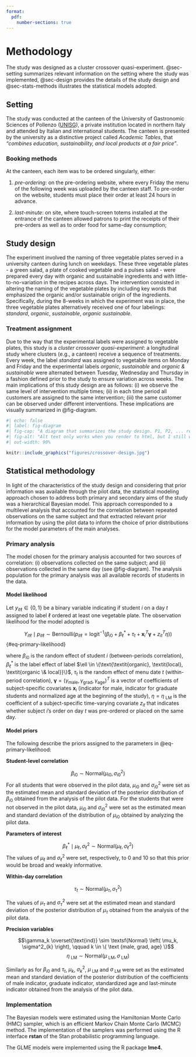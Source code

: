 ```yaml
---
format: 
  pdf:
    number-sections: true
---
```


# Methodology {#sec-methodology}

The study was designed as a cluster crossover quasi-experiment.
@sec-setting summarizes relevant information on the setting where the study was implemented, @sec-design provides the details of the study design and @sec-stats-methods illustrates the statistical models adopted.

## Setting {#sec-setting}

The study was conducted at the canteen of the University of Gastronomic Sciences of Pollenzo ([UNISG](https://www.unisg.it/en/welcome-unisg/)), a private institution located in northern Italy and attended by Italian and international students.
The canteen is presented by the university as a distinctive project called _Academic Tables_, that _"combines education, sustainability, and local products at a fair price"_.

### Booking methods

At the canteen, each item was to be ordered singularly, either:

1.  *pre-ordering*: on the pre-ordering website, where every Friday the menu of the following week was uploaded by the canteen staff.
    To pre-order on the website, students must place their order at least 24 hours in advance.

2.  *last-minute*: on site, where touch-screen totems installed at the entrance of the canteen allowed patrons to print the receipts of their pre-orders as well as to order food for same-day consumption;

## Study design {#sec-design}

The experiment involved the naming of three vegetable plates served in a university canteen during lunch on weekdays.
These three vegetable plates - a green salad, a plate of cooked vegetable and a pulses salad - were prepared every day with organic and sustainable ingredients and with little-to-no-variation in the recipes across days.
The intervention consisted in altering the naming of the vegetable plates by including key words that emphasized the organic and/or sustainable origin of the ingredients.
Specifically, during the 8-weeks in which the experiment was in place, the three vegetable plates alternatively received one of four labelings: *standard*, *organic*, *sustainable*, *organic sustainable*.

### Treatment assignment

Due to the way that the experimental labels were assigned to vegetable plates, this study is a *cluster crossover quasi-experiment*: a longitudinal study where clusters (e.g., a canteen) receive a sequence of treatments.
Every week, the label *standard* was assigned to vegetable items on Monday and Friday and the experimental labels *organic*, *sustainable* and *organic & sustainable* were alternated between Tuesday, Wednesday and Thursday in a fashion defined prior to the study to ensure variation across weeks.
The main implications of this study design are as follows: (i) we observe the same level of intervention multiple times; (ii) in each time period all customers are assigned to the same intervention; (iii) the same customer can be observed under different interventions.
These implications are visually summarized in @fig-diagram.

```r
#| echo: false
#| label: fig-diagram
#| fig-cap: "A diagram that summarizes the study design. P1, P2, ... represent the periods of the experiment, which correspond to the menu days. The rectangles represent the canteen on different days. The color of the rectangle represents the label assigned to the vegetable items on a given day (gray is for the standard label). The circles in the rectangles represent the students on a given day. The color of a circle identifies a specific student; a repeated color indicates that the same student attended the canteen on multiple days. This diagram is an adaptation of Figure 1 in Parienti and Kuss (2007)."
#| fig-alt: "Alt text only works when you render to html, but I still wanted to show you how to specify it"
#| out-width: 90%

knitr::include_graphics("figures/crossover-design.jpg")

```


## Statistical methodology {#sec-stats-methods}

In light of the characteristics of the study design and considering that prior information was available through the pilot data, the statistical modeling approach chosen to address both primary and secondary aims of the study was a hierarchical Bayesian model.
This approach corresponded to a multilevel analysis that accounted for the correlation between repeated observations on the same subject and that extracted relevant prior information by using the pilot data to inform the choice of prior distributions for the model parameters of the main analyses.

### Primary analysis

The model chosen for the primary analysis accounted for two sources of correlation: (i) observations collected on the same subject; and (ii) observations collected in the same day (see @fig-diagram).
The analysis population for the primary analysis was all available records of students in the data.

#### Model likelihood

Let $y_{it\ell} \in\{0, 1\}$ be a binary variable indicating if student $i$ on a day $t$ assigned to label $\ell$ ordered at least one vegetable plate.
The observation likelihood for the model adopted is

$$Y_{it\ell} \mid p_{it\ell}  \sim \textsf{Bernoulli} \left(p_{it\ell}  = \textsf{logit}^{-1}(\beta_{i0} + \beta^{*}_{\ell} + \tau_t + \mathbf{x}_i^{T}\boldsymbol{\gamma} + z_{it}^{T}\eta)\right)$$ {#eq-primary-likelihood}

where $\beta_{i0}$ is the random effect of student $i$ (between-periods correlation), $\beta_{\ell}^*$ is the label effect of label $\ell \in \{\text{\textit{organic}, \textit{local}, \textit{organic \& local}}\}$, $\tau_t$ is the random effect of menu date $t$ (within-period correlation), $\boldsymbol{\gamma} = (\gamma_{\text{male}}, \gamma_{\text{grad}}, \gamma_{\text{age}})^T$ is a vector of coefficients of subject-specific covariates $\mathbf{x}_i$ (indicator for male, indicator for graduate students and normalized age at the beginning of the study), $\eta = \eta_{\text{ LM}}$ is the coefficient of a subject-specific time-varying covariate $z_{it}$ that indicates whether subject $i$'s order on day $t$ was pre-ordered or placed on the same day.

#### Model priors {#sec-prior-primary}

The following describe the priors assigned to the parameters in  @eq-primary-likelihood:

**Student-level correlation**

$$\beta_{i0} \sim \textsf{Normal} \left( \mu_{i0}, \sigma^2_{i0} \right)$$ For all students that were observed in the pilot data, $\mu_{i0}$ and $\sigma^2_{i0}$ were set as the estimated mean and standard deviation of the posterior distribution of $\beta_{i0}$ obtained from the analysis of the pilot data.
For the students that were not observed in the pilot data, $\mu_{i0}$ and $\sigma^2_{i0}$ were set as the estimated mean and standard deviation of the distribution of $\mu_{i0}$ obtained by analyzing the pilot data.

**Parameters of interest**

$$\beta^{*}_{\ell} \mid \mu_{\ell}, \sigma^2_{\ell} \sim \textsf{Normal} \left( \mu_{\ell}, \sigma^2_{\ell} \right)$$ The values of $\mu_{\ell}$ and $\sigma^2_{\ell}$ were set, respectively, to 0 and 10 so that this prior would be broad and weakly informative.

**Within-day correlation**

$$\tau_{t} \sim \textsf{Normal} \left( \mu_{\tau}, \sigma^2_{\tau} \right)$$

The values of $\mu_{\tau}$ and $\sigma^2_{\tau}$ were set at the estimated mean and standard deviation of the posterior distribution of $\mu_{\tau}$ obtained from the analysis of the pilot data.

**Precision variables**

$$\gamma_k \overset{\text{ind}} \sim \textsf{Normal} \left( \mu_k, \sigma^2_{k} \right), \qquad k \in \{ \text {male, grad, age} \}$$ $$\eta_{\text{ LM}} \sim \textsf{Normal} \left( \mu_{\text{ LM}}, \sigma_{\text{ LM}} \right)$$

Similarly as for $\beta_{i0}$ and $\tau_{t}$, $\mu_{k}$, $\sigma^2_{k}$, $\mu_{\text{ LM}}$ and $\sigma_{\text{ LM}}$ were set as the estimated mean and standard deviation of the posterior distribution of the coefficients of male indicator, graduate indicator, standardized age and last-minute indicator obtained from the analysis of the pilot data.

### Implementation

The Bayesian models were estimated using the Hamiltonian Monte Carlo (HMC) sampler, which is an efficient Markov Chain Monte Carlo (MCMC) method.
The implementation of the samplers was performed using the R interface **rstan** of the Stan probabilistic programming language.

The GLME models were implemented using the R package **lme4.**

